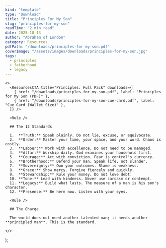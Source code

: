 ```yaml
---
kind: "template"
type: "Download"
title: "Principles For My Son"
slug: "principles-for-my-son"
readTime: "2 min read"
date: 2025-10-13
author: "Abraham of London"
category: Resources
pdfPath: "/downloads/principles-for-my-son.pdf"
coverImage: "/assets/images/downloads/principles-for-my-son.jpg"
tags: 
  - principles
  - fatherhood
  - legacy
---
```



    <>
      <ResourcesCTA title="Principles: Full Pack" downloads={[
        { href: "/downloads/principles-for-my-son.pdf", label: "Principles for My Son (PDF)" },
        { href: "/downloads/principles-for-my-son-cue-card.pdf", label: "Cue Card (Wallet Size)" },
      ]} />
      
      <Rule />

      ## The 12 Standards

      1.  **Truth:** Speak plainly. Do not lie, excuse, or equivocate.
      2.  **Order:** Master your time, your space, and your word. Chaos is costly.
      3.  **Labour:** Work with excellence. Do not need to be managed.
      4.  **Altar:** Worship daily. God examines your household first.
      5.  **Courage:** Act with conviction. Fear is control's currency.
      6.  **Brotherhood:** Defend your man. Speak life, not slander.
      7.  **Sovereignty:** Own your outcomes. Blame is weakness.
      8.  **Grace:** Show mercy. Forgive fiercely and quickly.
      9.  **Stewardship:** Rule your money. Do not love debt.
      10. **Tone:** Lead with kindness. Never use sarcasm or contempt.
      11. **Legacy:** Build what lasts. The measure of a man is his son's character.
      12. **Presence:** Be here now. Listen with your eyes.

      <Rule />

      ## The Charge

      The world does not need another talented man; it needs another **principled man**. This is the standard.

    </>
  );


